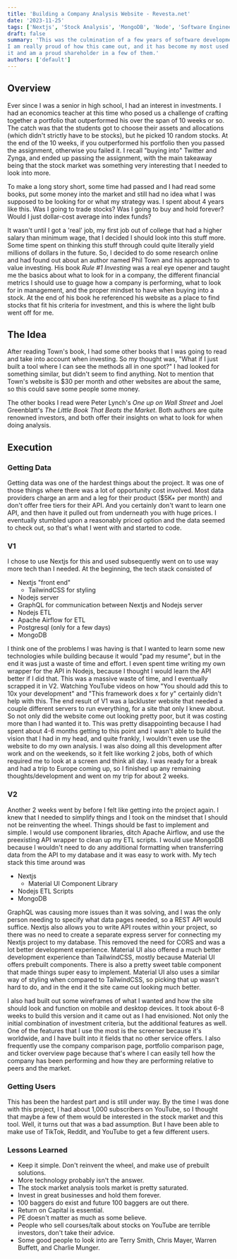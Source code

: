 ```yaml
---
title: 'Building a Company Analysis Website - Revesta.net'
date: '2023-11-25'
tags: ['Nextjs', 'Stock Analysis', 'MongoDB', 'Node', 'Software Engineering', 'Technology', "Investing"]
draft: false
summary: 'This was the culmination of a few years of software development experience coupled with about a year of learning how to invest.
I am really proud of how this came out, and it has become my most used tool when looking for investments. I have found some great companies using
it and am a proud shareholder in a few of them.'
authors: ['default']
---
```


<YouTube youTubeId="M8t7-2uVgiE" />

## Overview

Ever since I was a senior in high school, I had an interest in investments. I had an economics teacher at this time who posed us a challenge
of crafting together a portfolio that outperformed his over the span of 10 weeks or so. The catch was that the students got to choose their
assets and allocations (which didn't strictly have to be stocks), but he picked 10 random stocks. At the end of the 10 weeks, if you outperformed
his portfolio then you passed the assignment, otherwise you failed it. I recall "buying into" Twitter and Zynga, and ended up passing the assignment,
with the main takeaway being that the stock market was something very interesting that I needed to look into more.

To make a long story short, some time had passed and I had read some books, put some money into the market and still had no idea what I was supposed
to be looking for or what my strategy was. I spent about 4 years like this. Was I going to trade stocks? Was I going to buy and hold forever? Would I
just dollar-cost average into index funds?

It wasn't until I got a 'real' job, my first job out of college that had a higher salary than minimum wage, that I decided I should look into this stuff more.
Some time spent on thinking this stuff through could quite literally yield millions of dollars in the future. So, I decided to do some research online and
had found out about an author named Phil Town and his approach to value investing. His book _Rule #1 Investing_ was a real eye opener and taught me the basics
about what to look for in a company, the different financial metrics I should use to guage how a company is performing, what to look for in management, and the
proper mindset to have when buying into a stock. At the end of his book he referenced his website as a place to find stocks that fit his criteria for investment,
and this is where the light bulb went off for me.

## The Idea

After reading Town's book, I had some other books that I was going to read and take into account when investing. So my thought was, "What if I just built a tool
where I can see the methods all in one spot?" I had looked for something similar, but didn't seem to find anything. Not to mention that Town's website is $30 per
month and other websites are about the same, so this could save some people some money.

The other books I read were Peter Lynch's _One up on Wall Street_ and Joel Greenblatt's _The Little Book That Beats the Market_. Both authors are quite renowned
investors, and both offer their insights on what to look for when doing analysis.

## Execution

### Getting Data

Getting data was one of the hardest things about the project. It was one of those things where there was a lot of opportunity cost involved. Most data providers
charge an arm and a leg for their product ($5K+ per month) and don't offer free tiers for their API. And you certainly don't want to learn one API, and then have it
pulled out from underneath you with huge prices. I eventually stumbled upon a reasonably priced option and the data seemed to check out, so that's what I went with and started
to code.

### V1

I chose to use Nextjs for this and used subsequently went on to use way more tech than I needed. At the beginning, the tech stack consisted of

- Nextjs "front end"
  - TailwindCSS for styling
- Nodejs server
- GraphQL for communication between Nextjs and Nodejs server
- Nodejs ETL
- Apache Airflow for ETL
- Postgresql (only for a few days)
- MongoDB

I think one of the problems I was having is that I wanted to learn some new technologies while building because it would "pad my resume", but in the end it was just
a waste of time and effort. I even spent time writing my own wrapper for the API in Nodejs, because I thought I would learn the API better if I did that.
This was a massive waste of time, and I eventually scrapped it in V2.
Watching YouTube videos on how "You should add this to 10x your development" and "This framework does x for y" certainly didn't help with this.
The end result of V1 was a lackluster website that needed a couple different servers to run everything, for a site that only I knew about. So
not only did the website come out looking pretty poor, but it was costing more than I had wanted it to. This was pretty disappointing because I had spent about 4-6 months
getting to this point and I wasn't able to build the vision that I had in my head, and quite frankly, I wouldn't even use the website to do my own analysis.
I was also doing all this development after work and on the weekends, so it felt like working 2 jobs, both of which required me to look at a screen and think all day.
I was ready for a break and had a trip to Europe coming up, so I finished up any remaining thoughts/development and went on my trip for about 2 weeks.

### V2

Another 2 weeks went by before I felt like getting into the project again. I knew that I needed to simplify things and I took on the mindset that I should not be reinventing
the wheel. Things should be fast to implement and simple. I would use component libraries, ditch Apache Airflow, and use the preexisting API wrapper to clean up my ETL scripts.
I would use MongoDB because I wouldn't need to do any additional formatting when transferring data from the API to my database and it was easy to work with. My tech stack this
time around was

- Nextjs
  - Material UI Component Library
- Nodejs ETL Scripts
- MongoDB

GraphQL was causing more issues than it was solving, and I was the only person needing to specify what data pages needed, so a REST API would suffice. Nextjs also allows you to
write API routes within your project, so there was no need to create a separate express server for connecting my Nextjs project to my database. This removed the need for CORS
and was a lot better development experience. Material UI also offered a much better development experience than TailwindCSS, mostly because Material UI offers prebuilt components.
There is also a pretty sweet table component that made things super easy to implement. Material UI also uses a similar way of styling when compared to TailwindCSS, so picking that
up wasn't hard to do, and in the end it the site came out looking much better.

I also had built out some wireframes of what I wanted and how the site should look and function on mobile and desktop devices. It took about 6-8 weeks to build this version and it came
out as I had envisioned. Not only the initial combination of investment criteria, but the additional features as well. One of the features that I use the most is the screener
because it's worldwide, and I have built into it fields that no other service offers. I also frequently use the company comparison page, portfolio comparison page, and ticker overview page
because that's where I can easily tell how the company has been performing and how they are performing relative to peers and the market.

### Getting Users

This has been the hardest part and is still under way. By the time I was done with this project, I had about 1,000 subscribers on YouTube, so I thought that maybe a few of them would be interested
in the stock market and this tool. Well, it turns out that was a bad assumption. But I have been able to make use of TikTok, Reddit, and YouTube to get a few different users.

### Lessons Learned

- Keep it simple. Don't reinvent the wheel, and make use of prebuilt solutions.
- More technology probably isn't the answer.
- The stock market analysis tools market is pretty saturated.
- Invest in great businesses and hold them forever.
- 100 baggers do exist and future 100 baggers are out there.
- Return on Capital is essential.
- PE doesn't matter as much as some believe.
- People who sell courses/talk about stocks on YouTube are terrible investors, don't take their advice.
- Some good people to look into are Terry Smith, Chris Mayer, Warren Buffett, and Charlie Munger.
